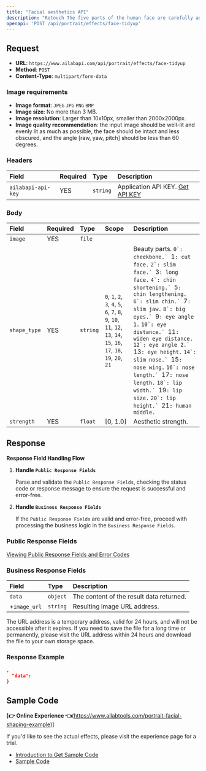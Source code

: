 ```yaml
---
title: "Facial aesthetics API"
description: "Retouch The five parts of the human face are carefully adjusted, and the adjustment content is：big eyes, slim face, slim chin, mouth shape, slim nose, etc."
openapi: 'POST /api/portrait/effects/face-tidyup'
---
```


## Request

- **URL**: `https://www.ailabapi.com/api/portrait/effects/face-tidyup`
- **Method**: `POST`
- **Content-Type**: `multipart/form-data`

### Image requirements

- **Image format**: `JPEG` `JPG` `PNG` `BMP`
- **Image size**: No more than 3 MB.
- **Image resolution**: Larger than 10x10px, smaller than 2000x2000px.
- **Image quality recommendation**: the input image should be well-lit and evenly lit as much as possible, the face should be intact and less obscured, and the angle [raw, yaw, pitch] should be less than 60 degrees.

### Headers

| Field              | Required | Type     | Description                                        |
|:-------------------|:---------|:---------|:---------------------------------------------------|
| `ailabapi-api-key` | YES      | `string` | Application API KEY. [Get API KEY](/doc/get-api-key) |

### Body

| Field        | Required | Type     | Scope                                                                                                                                                                                                                                                                                                     | Description                                                                                                                                                                                                                                                                                                                                                                                                                                                                                                                                                                                                                       |
|:-------------|:---------|:---------|:----------------------------------------------------------------------------------------------------------------------------------------------------------------------------------------------------------------------------------------------------------------------------------------------------------|:----------------------------------------------------------------------------------------------------------------------------------------------------------------------------------------------------------------------------------------------------------------------------------------------------------------------------------------------------------------------------------------------------------------------------------------------------------------------------------------------------------------------------------------------------------------------------------------------------------------------------------|
| `image`      | YES      | `file`   |                                                                                                                                                                                                                                                                                                           |                                                                                                                                                                                                                                                                                                                                                                                                                                                                                                                                                                                                                                   |
| `shape_type` | YES      | `string` | ``0``, ``1``, ``2``, ``3``, ``4``, ``5``, ``6``, ``7``, ``8``, ``9``, ``10``, ``11``, ``12``, ``13``, ``14``, ``15``, ``16``, ``17``, ``18``, ``19``, ``20``, ``21`` | Beauty parts. ``0`: cheekbone.` ``1`: cut face.` ``2`: slim face.` ``3`: long face.` ``4`: chin shortening.` ``5`: chin lengthening.` ``6`: slim chin.` ``7`: slim jaw.` ``8`: big eyes.` ``9`: eye angle 1.` ``10`: eye distance.` ``11`: widen eye distance.` ``12`: eye angle 2.` ``13`: eye height.` ``14`: slim nose.` ``15`: nose wing.` ``16`: nose length.` ``17`: nose length.` ``18`: lip width.` ``19`: lip size.` ``20`: lip height.` ``21`: human middle.` |
| `strength`   | YES      | `float`  | [0, 1.0]                                                                                                                                                                                                                                                                                                  | Aesthetic strength.                                                                                                                                                                                                                                                                                                                                                                                                                                                                                                                                                                                                               |

## Response

**Response Field Handling Flow**

1. **Handle `Public Response Fields`**

   Parse and validate the `Public Response Fields`, checking the status code or response message to ensure the request is successful and error-free.

2. **Handle `Business Response Fields`**

   If the `Public Response Fields` are valid and error-free, proceed with processing the business logic in the `Business Response Fields`.

### Public Response Fields

<a href="/doc/response-description" target="_blank">Viewing Public Response Fields and Error Codes</a>

### Business Response Fields

| Field        | Type     | Description                              |
|:-------------|:---------|:-----------------------------------------|
| `data`       | `object` | The content of the result data returned. |
| +`image_url` | `string` | Resulting image URL address.             |

The URL address is a temporary address, valid for 24 hours, and will not be accessible after it expires. If you need to save the file for a long time or permanently, please visit the URL address within 24 hours and download the file to your own storage space.

### Response Example

```json
,
  "data":           
}
```

## Sample Code

**[👉 Online Experience 👈**(https://www.ailabtools.com/portrait-facial-shaping-example)]

If you'd like to see the actual effects, please visit the experience page for a trial.

- [Introduction to Get Sample Code](get-sample-code)
- [Sample Code][PostmanURL]

[PostmanURL]: https://documenter.getpostman.com/view/26387069/2s93JxqgHE#85c52033-3033-426d-b7ea-ac62a2326eb5